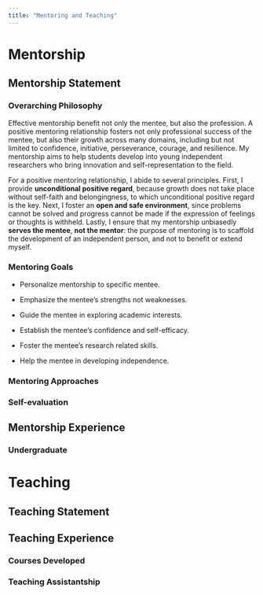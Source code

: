 ```yaml
---
title: "Mentoring and Teaching"
---
```


# Mentorship

## Mentorship Statement

### Overarching Philosophy
Effective mentorship benefit not only the mentee, but also the profession. A positive mentoring relationship fosters not only professional success of the mentee, but also their growth across many domains, including but not limited to confidence, initiative, perseverance, courage, and resilience. My mentorship aims to help students develop into young independent researchers who bring innovation and self-representation to the field. 


For a positive mentoring relationship, I abide to several principles. First, I provide **unconditional positive regard**, because growth does not take place without self-faith and belongingness, to which unconditional positive regard is the key. Next, I foster an **open and safe environment**, since problems cannot be solved and progress cannot be made if the expression of feelings or thoughts is withheld. Lastly, I ensure that my mentorship unbiasedly **serves the mentee**, **not the mentor**: the purpose of mentoring is to scaffold the development of an independent person, and not to benefit or extend myself. 


### Mentoring Goals
- Personalize mentorship to specific mentee.


- Emphasize the mentee's strengths not weaknesses.


- Guide the mentee in exploring academic interests.


- Establish the mentee’s confidence and self-efficacy.


- Foster the mentee’s research related skills.


- Help the mentee in developing independence. 

### Mentoring Approaches

### Self-evaluation

## Mentorship Experience

### Undergraduate

# Teaching

## Teaching Statement

## Teaching Experience

### Courses Developed

### Teaching Assistantship